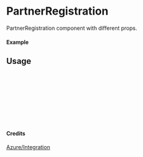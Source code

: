 
<Meta of={PartnerRegistration} title="Azure/Integration/PartnerRegistration" />

# PartnerRegistration

PartnerRegistration component with different props.

#### Example

<Canvas of={PartnerRegistration.Primary} />

## Usage

```ts
import { PartnerRegistration } from "yadl-ui";

const Example = () => {
  return (
      <PartnerRegistration />
  );
};

export default Example;
```

#### Credits
[Azure/Integration](https://learn.microsoft.com/en-us/azure/architecture/icons/)
